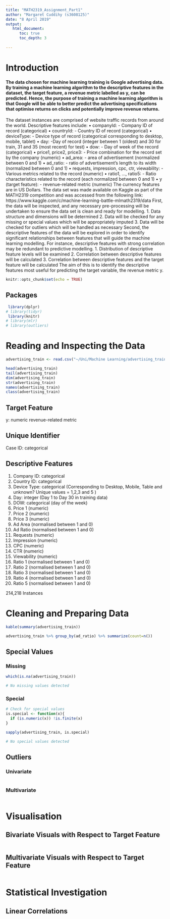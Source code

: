 ---
title: "MATH2319_Assignment_Part1"
author: "Margaret Cuddihy (s3608125)"
date: "8 April 2019"
output: 
   html_document:
      toc: true
      toc_depth: 3
  
---
# Introduction

#### The data chosen for machine learning training is Google advertising data. By training a machine learning algorithm to the descriptive features in the dataset, the target feature, a revenue metric labelled as y, can be predicted. Hence, the purpose of training a machine learning algorithm is that Google will be able to better predict the advertising specifications that optimise returns on clicks and potentially improve revenue returns.
The dataset instances are comprised of website traffic records from around the world. Descriptive features include:
•	companyId: - Company ID of record (categorical)
•	countryId: - Country ID of record (categorical)
•	deviceType: - Device type of record (categorical corresponding to desktop, mobile, tablet)
•	day: -Day of record (integer between 1 (oldest) and 30 for train, 31 and 35 (most recent) for test)
•	dow: - Day of week of the record (categorical)
•	price1, price2, price3: - Price combination for the record set by the company (numeric)
•	ad_area: - area of advertisement (normalized between 0 and 1)
•	ad_ratio: - ratio of advertisement’s length to its width (normalized between 0 and 1)
•	requests, impression, cpc, ctr, viewability: - Various metrics related to the record (numeric)
•	ratio1, …, ratio5: - Ratio characteristics related to the record (each normalized between 0 and 1)
•	y (target feature): - revenue-related metric (numeric)
The currency features are in US Dollars.
The data set was made available on Kaggle as part of the MATH2319 competition and was accessed from the following link:
https://www.kaggle.com/c/machine-learning-battle-mlmath2319/data
First, the data will be inspected, and any necessary pre-processing will be undertaken to ensure the data set is clean and ready for modelling.
1.	Data structure and dimensions will be determined
2.	Data will be checked for any missing or special values which will be appropriately imputed
3.	Data will be checked for outliers which will be handled as necessary
Second, the descriptive features of the data will be explored in order to identify significant relationships between features that will guide the machine learning modelling. For instance, descriptive features with strong correlation may be redundant to predictive modelling.
1.	Distribution of descriptive feature levels will be examined
2.	Correlation between descriptive features will be calculated
3.	Correlation between descriptive features and the target feature will be calculated
The aim of this is to identify the descriptive features most useful for predicting the target variable, the revenue metric y.


```{r setup, include=FALSE}
knitr::opts_chunk$set(echo = TRUE)
```

## Packages
```{r echo=TRUE}
 library(dplyr)
# library(tidyr)
 library(knitr)
# library(mlr)
# library(outliers)

```
# Reading and Inspecting the Data
```{r echo=TRUE}

advertising_train <- read.csv("~/Uni/Machine Learning/advertising_train.csv", header = TRUE, stringsAsFactors = FALSE)

head(advertising_train)
tail(advertising_train)
dim(advertising_train)
str(advertising_train)
names(advertising_train)
class(advertising_train)
```

## Target Feature
y: numeric revenue-related metric

## Unique Identifier
Case ID: categorical

## Descriptive Features
1. Company ID: categorical 
2. Country ID: categorical
3. Device Type: categorical (Corresponding to Desktop, Mobile, Table and unknown? Unique values = 1,2,3 and 5 )
4. Day: integer (Day 1 to Day 30 in training data)
5. DOW: categorical (day of the week)
6. Price 1 (numeric)
7. Price 2 (numeric)
8. Price 3 (numeric)
9. Ad Area (normalised between 1 and 0)
10. Ad Ratio (normalised between 1 and 0)
11. Requests (numeric)
12. Impression (numeric)
13. CPC (numeric)
14. CTR (numeric)
15. Viewability (numeric)
16. Ratio 1 (normalised between 1 and 0)
17. Ratio 2 (normalised between 1 and 0)
18. Ratio 3 (normalised between 1 and 0)
19. Ratio 4 (normalised between 1 and 0)
20. Ratio 5 (normalised between 1 and 0)

214,218 Instances

# Cleaning and Preparing Data

```{r echo=TRUE}
kable(summary(advertising_train))

advertising_train %>% group_by(ad_ratio) %>% summarize(count=n())
```

## Special Values

### Missing
```{r}
which(is.na(advertising_train)) 

# No missing values detected
```

### Special
```{r}
# Check for special values
is.special <- function(x){
  if (is.numeric(x)) !is.finite(x)
}

sapply(advertising_train, is.special)

# No special values detected
```

## Outliers

### Univariate
```{r}

```
### Multivariate
```{r}

```

# Visualisation

## Bivariate Visuals with Respect to Target Feature
```{r}

```


## Multivariate Visuals with Respect to Target Feature
```{r}

```

# Statistical Investigation

## Linear Correlations
```{r}

```


